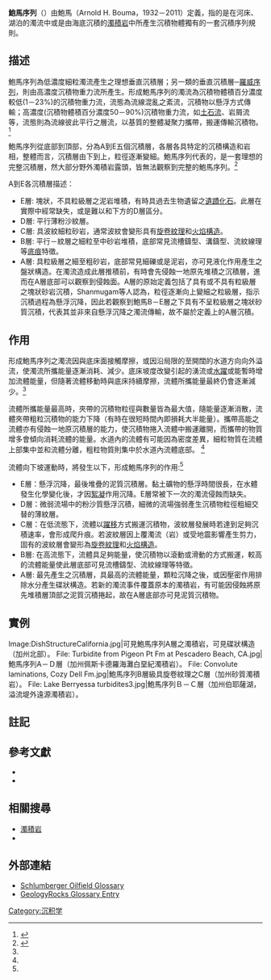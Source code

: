{{编修}}

'''鮑馬序列'''（{{lang-en|'''Bouma sequence'''}}）由鮑馬（Arnold H. Bouma，1932－2011）定義，指的是在河床、湖泊的濁流中或是由海底沉積的[[濁積岩|濁積岩]]中所產生沉積物體獨有的一套沉積序列規則。

==描述==

鮑馬序列為低濃度細粒濁流產生之理想垂直沉積層；另一類的垂直沉積層─[[羅氏序列|羅威序列]]，則由高濃度沉積物重力流所產生。形成鮑馬序列的濁流為沉積物體積百分濃度較低(1－23%)的沉積物重力流，流態為流線混亂之紊流，沉積物以懸浮方式傳輸；高濃度(沉積物體積百分濃度50－90%)沉積物重力流，如[[土石流|土石流]]、岩屑流等，流態則為流線彼此平行之層流，以基質的整體凝聚力攜帶，搬運傳輸沉積物。
<ref>{{cite journal |author=Lowe, D.R. |date=1982 |title=Sediment gravity flows: II. Depositional models with special reference to the deposits of high-density turbidity currents |journal=Journal of Sedimentology |publisher=Society of Economic Paleontologists and Mineralogists |pages=v. 52, p. 279–297}}</ref>

鮑馬序列從底部到頂部，分為A到E五個沉積層，各層各具特定的沉積構造和岩相，整體而言，沉積層由下到上，粒徑逐漸變細。鮑馬序列代表的，是一套理想的完整沉積層，然大部分野外濁積岩露頭，皆無法觀察到完整的鮑馬序列。<ref name="middleton">{{cite journal |author=Middleton, G.V. and Hampton, M.A. |date=1973 |title=Sediment gravity flows: mechanics of flow and deposition |journal=Turbidites and deep-water sedimentation |publisher=Pacific Section of the Society of Economic Paleontologists and Mineralogists, Short Course Lecture Notes |pages=1–38}}</ref> 
　　

A到E各沉積層描述：

* E層: 塊狀，不具粒級層之泥岩堆積，有時具過去生物遺留之[[遺蹟化石|遺蹟化石]]。此層在實際中經常缺失，或是難以和下方的D層區分。
* D層: 平行薄粉沙紋層。
* C層: 具波紋細粒砂岩，通常波紋會變形具有[[旋卷紋理|旋卷紋理]]和[[火焰構造|火焰構造]]。
* B層: 平行－紋層之細粒至中砂岩堆積，底部常見流槽鑄型、溝鑄型、流紋線理等[[底痕|底痕]]特徵。
* A層: 具粒級層之細至粗砂岩，底部常見細礫或是泥岩，亦可見液化作用產生之盤狀構造。在濁流造成此層推積前，有時會先侵蝕一地原先堆積之沉積層，進而在A層底部可以觀察到侵蝕面。A層的原始定義包括了具有或不具有粒級層之塊狀砂岩沉積，Shanmugam等人認為，粒徑逐漸向上變細之粒級層，指示沉積過程為懸浮沉降，因此若觀察到鮑馬B－E層之下具有不呈粒級層之塊狀砂質沉積，代表其並非來自懸浮沉降之濁流傳輸，故不屬於定義上的A層沉積。

==作用==
形成鮑馬序列之濁流因與底床面接觸摩擦，或因沿局限的至開闊的水道方向向外溢流，使濁流所攜能量逐漸消耗、減少。底床坡度改變引起的湧流或[[水躍|水躍]]或能暫時增加流體能量，但隨著流體移動時與底床持續摩擦，流體所攜能量最終仍會逐漸減少。<ref name="middleton" />

流體所攜能量最高時，夾帶的沉積物粒徑與數量皆為最大值，隨能量逐漸消散，流體夾帶粗粒沉積物的能力下降（有時在很短時間內即損耗大半能量）。攜帶高能之流體亦有侵蝕一地原沉積層的能力，使沉積物捲入流體中搬運離開，而攜帶的物質增多會傾向消耗流體的能量。水道內的流體有可能因為密度差異，細粒物質在流體上部集中並和流體分離，粗粒物質則集中於水道內流體底部。 <ref name="middleton" />

流體向下坡運動時，將發生以下，形成鮑馬序列的作用:<ref name="middleton" />

* E層：懸浮沉降，最後堆疊的泥質沉積層。黏土礦物的懸浮時間很長，在水體發生化學變化後，才因[[絮凝|絮凝]]作用沉降。E層常被下一次的濁流侵蝕而缺失。
* D層：微弱流場中的粉沙質懸浮沉積，細微的流場強弱產生沉積物粒徑粗細交替的薄紋層。
* C層：在低流態下，流體以[[躍移|躍移]]方式搬運沉積物，波紋層發展時若達到足夠沉積速率，會形成爬升痕。若波紋層因上覆濁流（岩）或受地震影響產生剪力，固有的波紋層會變形為[[旋卷紋理|旋卷紋理]]和[[火焰構造|火焰構造]]。
* B層: 在高流態下，流體具足夠能量，使沉積物以滾動或滑動的方式搬運，較高的流體能量使此層底部可見流槽鑄型、流紋線理等特徵。
* A層: 最先產生之沉積層，具最高的流體能量，顆粒沉降之後，或因壓密作用排除水分產生碟狀構造。若新的濁流事件覆蓋原本的濁積岩，有可能因侵蝕將原先堆積層頂部之泥質沉積捲起，故在A層底部亦可見泥質沉積物。

==實例==

<gallery widths="300px" heights="200px" perrow="4">
Image:DishStructureCalifornia.jpg|可見鮑馬序列A層之濁積岩，可見碟狀構造（加州北部）。
File: Turbidite from Pigeon Pt Fm at Pescadero Beach, CA.jpg|鮑馬序列A－Ｄ層（加州佩斯卡德羅海灘白堊紀濁積岩）。
File: Convolute laminations, Cozy Dell Fm.jpg|鮑馬序列B層級具旋卷紋理之C層（加州砂質濁積岩）。
File: Lake Berryessa turbidites3.jpg|鮑馬序列Ｂ－Ｃ層（加州伯耶薩湖，溢流堤外遠源濁積岩）。
</gallery>

==註記==
{{reflist}}

==參考文獻==
* {{cite book |author=Bouma, Arnold H. |date=1962 |title=Sedimentology of some Flysch deposits: A graphic approach to facies interpretation |publisher=Elsevier |page=168 p }}
* {{cite book |author=Shanmugam, G. |date=1997 |title=The Bouma sequence and the turbidite mind set. |publisher=Earth-Science Reviews, 42. |page=201-229.}}
==相關搜尋==
* [[濁積岩|濁積岩]]
* {{link-en|羅威序列|Lowe sequence}}

==外部連結==
* [http://www.glossary.oilfield.slb.com/Display.cfm?Term=Bouma%20sequence Schlumberger Oilfield Glossary] {{Wayback|url=http://www.glossary.oilfield.slb.com/Display.cfm?Term=Bouma%20sequence |date=20070927010858 }}
* [https://web.archive.org/web/20071004212313/http://www.geologyrocks.co.uk/glossary/bouma_sequence GeologyRocks Glossary Entry]

[[Category:沉积学|Category:沉积学]]
